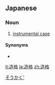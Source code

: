 ==Japanese==
{{ja-kanjitab|ぞう|かく|yomi=on}}

===Noun===
{{ja-noun|ぞうかく}}

# {{lb|ja|grammar}} [[instrumental case]]

====Synonyms====
* {{ja-r|具格|ぐかく}}

[[Category:ja:Grammar|そうかく']]

[[it:造格]]
[[ja:造格]]
[[zh:造格]]